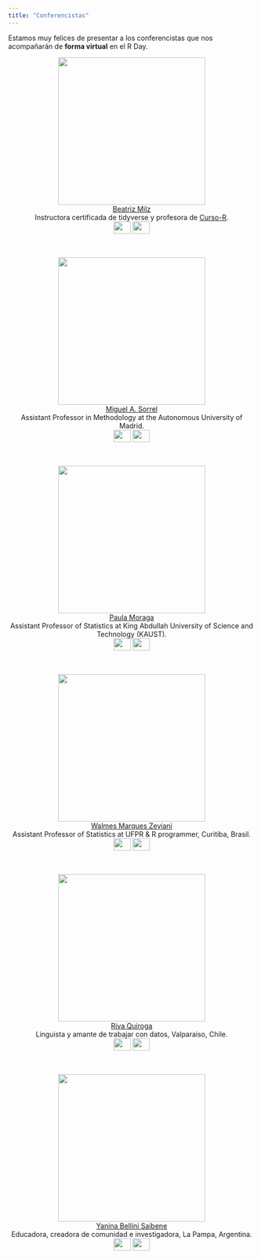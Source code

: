 ```yaml
---
title: "Conferencistas"
---
```


Estamos muy felices de presentar a los conferencistas que nos acompañarán de __forma virtual__ en el R Day.

<center>
<img src="imagenes/fotos_conferencistas/bea_milz.png" width="300" height="300" alt="">  
[Beatriz Milz](https://beamilz.com)  
Instructora certificada de tidyverse y profesora de [Curso-R](https://curso-r.com).  
<a href="https://twitter.com/BeaMilz"><img border="0" src="imagenes/twitter.png" width="35" height="25"></a> <a href="https://beamilz.com"><img border="0" src="imagenes/homepage.png" width="35" height="25"></a>
</center>

<br>

<center>
<img src="imagenes/fotos_conferencistas/miguel_sorrel.PNG" width="300" height="300" alt="">  
[Miguel A. Sorrel](https://miguel-sorrel.github.io/personal_site)  
Assistant Professor in Methodology at the Autonomous University of Madrid.  
<a href="https://twitter.com/MigSorrel"><img border="0" src="imagenes/twitter.png" width="35" height="25"></a> <a href="https://miguel-sorrel.github.io/personal_site"><img border="0" src="imagenes/homepage.png" width="35" height="25"></a>
</center>

<br>

<center>
<img src="imagenes/fotos_conferencistas/paula_moraga.PNG" width="300" height="300" alt="">  
[Paula Moraga](https://www.paulamoraga.com/)  
Assistant Professor of Statistics at King Abdullah University of Science and Technology (KAUST).  
<a href="https://twitter.com/Paula_Moraga_"><img border="0" src="imagenes/twitter.png" width="35" height="25"></a> <a href="https://www.paulamoraga.com/"><img border="0" src="imagenes/homepage.png" width="35" height="25"></a>
</center>

<br>

<center>
<img src="imagenes/fotos_conferencistas/walmes_zeviani.png" width="300" height="300" alt="">  
[Walmes Marques Zeviani](http://leg.ufpr.br/~walmes/home/)  
Assistant Professor of Statistics at UFPR & R programmer, Curitiba, Brasil.  
<a href="https://twitter.com/walmeszeviani"><img border="0" src="imagenes/twitter.png" width="35" height="25"></a> <a href="http://leg.ufpr.br/~walmes/home/"><img border="0" src="imagenes/homepage.png" width="35" height="25"></a>
</center>

<br>

<center>
<img src="imagenes/fotos_conferencistas/Riva.png" width="300" height="300" alt="">  
[Riva Quiroga](https://rivaquiroga.cl/)  
Linguista y amante de trabajar con datos, Valparaiso, Chile.  
<a href="https://twitter.com/rivaquiroga"><img border="0" src="imagenes/twitter.png" width="35" height="25"></a> <a href="https://rivaquiroga.cl/"><img border="0" src="imagenes/homepage.png" width="35" height="25"></a>
</center>

<br>

<center>
<img src="imagenes/fotos_conferencistas/yanina.png" width="300" height="300" alt="">  
[Yanina Bellini Saibene](https://yabellini.netlify.app/)  
Educadora, creadora de comunidad e investigadora, La Pampa, Argentina.  
<a href="https://twitter.com/yabellini"><img border="0" src="imagenes/twitter.png" width="35" height="25"></a> <a href="https://yabellini.netlify.app/"><img border="0" src="imagenes/homepage.png" width="35" height="25"></a>
</center>


